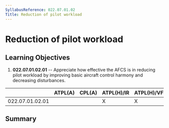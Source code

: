 ```yaml
---
SyllabusReference: 022.07.01.02
Title: Reduction of pilot workload
---
```


# Reduction of pilot workload

## Learning Objectives

1.  **022.07.01.02.01** -- Appreciate how effective the AFCS is in reducing pilot
    workload by improving basic aircraft control harmony and decreasing
    disturbances.

|                 | ATPL(A) | CPL(A) | ATPL(H)/IR | ATPL(H)/VFR | CPL(H) | IR  | CBIR(A) |
| --------------- | ------- | ------ | ---------- | ----------- | ------ | --- | ------- |
| 022.07.01.02.01 |         |        | X          | X           | X      |     |         |

## Summary
